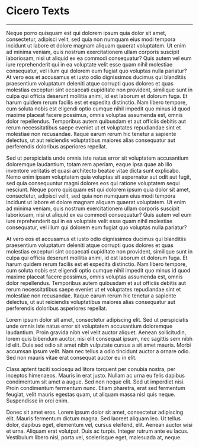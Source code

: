 # Cicero Texts
---
Neque porro quisquam est qui dolorem ipsum quia dolor sit amet, consectetur, adipisci velit, sed quia non numquam eius modi tempora incidunt ut labore et dolore magnam aliquam quaerat voluptatem. Ut enim ad minima veniam, quis nostrum exercitationem ullam corporis suscipit laboriosam, nisi ut aliquid ex ea commodi consequatur? Quis autem vel eum iure reprehenderit qui in ea voluptate velit esse quam nihil molestiae consequatur, vel illum qui dolorem eum fugiat quo voluptas nulla pariatur? At vero eos et accusamus et iusto odio dignissimos ducimus qui blanditiis praesentium voluptatum deleniti atque corrupti quos dolores et quas molestias excepturi sint occaecati cupiditate non provident, similique sunt in culpa qui officia deserunt mollitia animi, id est laborum et dolorum fuga. Et harum quidem rerum facilis est et expedita distinctio. Nam libero tempore, cum soluta nobis est eligendi optio cumque nihil impedit quo minus id quod maxime placeat facere possimus, omnis voluptas assumenda est, omnis dolor repellendus. Temporibus autem quibusdam et aut officiis debitis aut rerum necessitatibus saepe eveniet ut et voluptates repudiandae sint et molestiae non recusandae. Itaque earum rerum hic tenetur a sapiente delectus, ut aut reiciendis voluptatibus maiores alias consequatur aut perferendis doloribus asperiores repellat.

Sed ut perspiciatis unde omnis iste natus error sit voluptatem accusantium doloremque laudantium, totam rem aperiam, eaque ipsa quae ab illo inventore veritatis et quasi architecto beatae vitae dicta sunt explicabo. Nemo enim ipsam voluptatem quia voluptas sit aspernatur aut odit aut fugit, sed quia consequuntur magni dolores eos qui ratione voluptatem sequi nesciunt. Neque porro quisquam est qui dolorem ipsum quia dolor sit amet, consectetur, adipisci velit, sed quia non numquam eius modi tempora incidunt ut labore et dolore magnam aliquam quaerat voluptatem. Ut enim ad minima veniam, quis nostrum exercitationem ullam corporis suscipit laboriosam, nisi ut aliquid ex ea commodi consequatur? Quis autem vel eum iure reprehenderit qui in ea voluptate velit esse quam nihil molestiae consequatur, vel illum qui dolorem eum fugiat quo voluptas nulla pariatur?

At vero eos et accusamus et iusto odio dignissimos ducimus qui blanditiis praesentium voluptatum deleniti atque corrupti quos dolores et quas molestias excepturi sint occaecati cupiditate non provident, similique sunt in culpa qui officia deserunt mollitia animi, id est laborum et dolorum fuga. Et harum quidem rerum facilis est et expedita distinctio. Nam libero tempore, cum soluta nobis est eligendi optio cumque nihil impedit quo minus id quod maxime placeat facere possimus, omnis voluptas assumenda est, omnis dolor repellendus. Temporibus autem quibusdam et aut officiis debitis aut rerum necessitatibus saepe eveniet ut et voluptates repudiandae sint et molestiae non recusandae. Itaque earum rerum hic tenetur a sapiente delectus, ut aut reiciendis voluptatibus maiores alias consequatur aut perferendis doloribus asperiores repellat.

Lorem ipsum dolor sit amet, consectetur adipiscing elit. Sed ut perspiciatis unde omnis iste natus error sit voluptatem accusantium doloremque laudantium. Proin gravida nibh vel velit auctor aliquet. Aenean sollicitudin, lorem quis bibendum auctor, nisi elit consequat ipsum, nec sagittis sem nibh id elit. Duis sed odio sit amet nibh vulputate cursus a sit amet mauris. Morbi accumsan ipsum velit. Nam nec tellus a odio tincidunt auctor a ornare odio. Sed non mauris vitae erat consequat auctor eu in elit.

Class aptent taciti sociosqu ad litora torquent per conubia nostra, per inceptos himenaeos. Mauris in erat justo. Nullam ac urna eu felis dapibus condimentum sit amet a augue. Sed non neque elit. Sed ut imperdiet nisi. Proin condimentum fermentum nunc. Etiam pharetra, erat sed fermentum feugiat, velit mauris egestas quam, ut aliquam massa nisl quis neque. Suspendisse in orci enim.

Donec sit amet eros. Lorem ipsum dolor sit amet, consectetur adipiscing elit. Mauris fermentum dictum magna. Sed laoreet aliquam leo. Ut tellus dolor, dapibus eget, elementum vel, cursus eleifend, elit. Aenean auctor wisi et urna. Aliquam erat volutpat. Duis ac turpis. Integer rutrum ante eu lacus. Vestibulum libero nisl, porta vel, scelerisque eget, malesuada at, neque.

